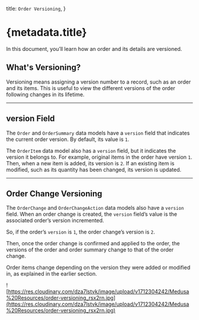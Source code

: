   title: `Order Versioning`,
}

# {metadata.title}

In this document, you’ll learn how an order and its details are versioned.

## What's Versioning?

Versioning means assigning a version number to a record, such as an order and its items. This is useful to view the different versions of the order following changes in its lifetime.

---

## version Field

The `Order` and `OrderSummary` data models have a `version` field that indicates the current order version. By default, its value is `1`.

The `OrderItem` data model also has a `version` field, but it indicates the version it belongs to. For example, original items in the order have version `1`. Then, when a new item is added, its version is `2`. If an existing item is modified, such as its quantity has been changed, its version is updated.

---

## Order Change Versioning

The `OrderChange` and `OrderChangeAction` data models also have a `version` field. When an order change is created, the `version` field’s value is the associated order’s version incremented.

So, if the order’s `version` is `1`, the order change’s version is `2`.

Then, once the order change is confirmed and applied to the order, the versions of the order and order summary change to that of the order change.

Order items change depending on the version they were added or modified in, as explained in the earlier section.

![https://res.cloudinary.com/dza7lstvk/image/upload/v1712304242/Medusa%20Resources/order-versioning_rsx2rn.jpg](https://res.cloudinary.com/dza7lstvk/image/upload/v1712304242/Medusa%20Resources/order-versioning_rsx2rn.jpg)
